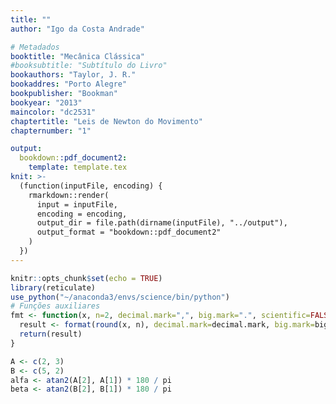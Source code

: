 ```yaml
---
title: ""
author: "Igo da Costa Andrade"

# Metadados
booktitle: "Mecânica Clássica"
#booksubtitle: "Subtítulo do Livro"
bookauthors: "Taylor, J. R."
bookaddres: "Porto Alegre"
bookpublisher: "Bookman"
bookyear: "2013"
maincolor: "dc2531"
chaptertitle: "Leis de Newton do Movimento"
chapternumber: "1"

output: 
  bookdown::pdf_document2:
    template: template.tex
knit: >-
  (function(inputFile, encoding) {
    rmarkdown::render(
      input = inputFile,
      encoding = encoding,
      output_dir = file.path(dirname(inputFile), "../output"),
      output_format = "bookdown::pdf_document2"
    )
  })
---
```


```r
knitr::opts_chunk$set(echo = TRUE)
library(reticulate)
use_python("~/anaconda3/envs/science/bin/python")
# Funções auxiliares
fmt <- function(x, n=2, decimal.mark=",", big.mark=".", scientific=FALSE) {
  result <- format(round(x, n), decimal.mark=decimal.mark, big.mark=big.mark, scientific=scientific)
  return(result)
}
```

\section*{PROBLEMAS}

\subsection*{Seção 1.2 Espaço e Tempo}

\begin{enumerate}
  \item Dados dois vetores $\vet{v} = \ux + \uy$ e $\vet{c} = \ux + \uz$, determine $\vet{b} + \vet{c}$, $5\vet{b} + 2\vet{c}$, $\vet{b} \cdot \vet{c}$ e $\vet{b} \times \vet{c}$.\\
  \iniSol
    \begin{small}
    \begin{align*}
      \vet{b} + \vet{c} &= (\ux + \uy) + (\ux + \uz) = \ux + \uy  + \ux + \uz = 2\ux + \uy + \uz\\
      5\vet{b} + 2\vet{c} &= 5 (\ux + \uy) + 2(\ux + \uz) = 5\ux + 5\uy + 2\ux + 2\uz = 7\ux + 5\uy + 2\uz\\
      \vet{b} \cdot \vet{c} &= (\ux + \uy) \cdot (\ux + \uz) = \ux \cdot \ux + \ux \cdot \uz + \uy \cdot \ux + \uy \cdot \uz = 1 + 0 + 0 + 0 = 1\\
      \vet{b} \times \vet{c} &= 
      \begin{vmatrix}
        \ux & \uy & \uz\\
        1 & 1 & 0\\
        1 & 0 & 1
      \end{vmatrix} = 
      \ux \begin{vmatrix}
        1 & 0\\
        0 & 1
      \end{vmatrix} -
      \uy \begin{vmatrix}
        1 & 0\\
        1 & 1
      \end{vmatrix} + 
      \uz \begin{vmatrix}
        1 & 1\\
        1 & 0
      \end{vmatrix}
      \\
      &= \ux (1 \cdot 1 - 0 \cdot 0) - \uy (1 \cdot 1 - 1 \cdot 0) + \uz (1 \cdot 0 - 1 \cdot 1) = \ux - \uy - \uz
    \end{align*}
    \end{small}
  \fimSol
  %%%%
  \item Dois vetores são dados como $\vet{b} = (1,2,3)$ e $\vet{c} = (3, 2, 1)$. (Lembre-se de que essas declarações são uma forma compacta de fornacer as componentes dos vetores.) Determine $\vet{b} + \vet{c}$, $5\vet{b} + 2\vet{c}$, $\vet{b} \cdot \vet{c}$ e $\vet{b} \times \vet{c}$.\\
  \iniSol
    \begin{small}
    \begin{align*}
      \vet{b} + \vet{c} &= (1+3, 2+2, 3+1) = (4, 4, 4) = 2\ux + 4\uy + 4\uz\\
      5\vet{b} + 2\vet{c} &= (5\cdot 1+ 2 \cdot 3, 5\cdot 2+ 2 \cdot 2, 5\cdot 3+ 2 \cdot 1) = (5+6, 10+4, 15+2) = (11, 14,17) = 11\ux + 14\uy + 17\uz\\
      \vet{b} \cdot \vet{c} &= 1 \cdot 3 + 2 \cdot 2 + 3 \cdot 1 = 3 + 4 + 3 = 10\\
      \vet{b} \times \vet{c} &= 
      \begin{vmatrix}
        \ux & \uy & \uz\\
        1 & 2 & 3\\
        3 & 2 & 1
      \end{vmatrix}
      = \ux \begin{vmatrix}
      2 & 3\\
      2 & 1
      \end{vmatrix}
      - \uy \begin{vmatrix}
        1 & 3\\
        3 & 1
      \end{vmatrix}
      + \uz \begin{vmatrix}
        1 & 2\\
        3 & 2
      \end{vmatrix}
      \\ &= \ux (2 \cdot 1 - 2 \cdot 3) - \uy (1 \cdot 1 - 3 \cdot 3) + \uz (1 \cdot 2 - 3 \cdot 2) = -4\ux + 8\uy -4\uz
    \end{align*}
    \end{small}
  \fimSol
  %%%%
  \item Aplicando o teorema de Pitágorás (a versão comum bidimensional) duas vezes, mostre que o comprimento $r$ de um vetor tridimensional $\vet{r} = (x, y,z)$ satisaz $r^2 = x^2 + y^2 + z^2$.\\
  \iniSol
    \begin{figure}[H]
      \centering
      \tdplotsetmaincoords{75}{125}
      \begin{tikzpicture}[tdplot_main_coords]
        \draw[-latex] (0,0,0) -- (5, 0, 0) node[above] {$x$}; 
        \draw[-latex] (0,0,0) -- (0, 5, 0) node[above] {$y$};
        \draw[-latex] (0,0,0) -- (0, 0, 5) node[above] {$z$};
        \draw[-latex, thick] (0,0,0) -- (2, 4, 3) node [above] {$\vet{r}$} node[right] {$P$};
        \draw[dashed] (2, 0, 0) node[above] {$x$} node[below] {$A$}-- (2, 4, 0) node[below] {$P^\prime$} -- (0, 4, 0) node[below] {$B$} node[above] {$y$};
        \draw[dashed] (0, 0, 0) node[left, xshift=-5pt] {$O$} -- (2, 4, 0) -- (2, 4, 3) -- (0, 0, 3) node[left] {$z$};
        \draw (2, 0, 0) -- ++(-0.4, 0, 0) -- ++(0, 0.4, 0) -- ++(0.4, 0, 0);
        \filldraw (2, 0, 0) ++ (-0.2, 0.2, 0) circle (0.8pt);
        \draw (2, 4, 0.4) -- ++ (-0.2, -0.4, 0) -- ++(0, 0, -0.4);
        \filldraw (2, 4, 0)  ++ (-0.1, -0.2, 0.2) circle (0.5pt);
      \end{tikzpicture}
    \end{figure}
    Conforme figura acima, consideremos o vetor $\vet{r} = (x, y, z)$ localizado no ponto $P$, tal que sua projeção ortogonal no plano $xy$ é ponto $P^\prime = (x,y, 0)$. 
    %%
    No plano $xy$, tomamos o triângulo $OAP^\prime$, retângulo no ponto $A = (x, 0, 0)$ e apliquemos o teorema de Pitágoras:
    \begin{equation}
      \overline{OP^\prime}^2 = \overline{OA}^2 + \overline{AP^\prime}^2  = x^2 + y^2. \label{eq:1.3.1}
    \end{equation}
    %%
    EM seguida, consideremos o triânguloa $OP^\prime P$, reto em $P^\prime$ e apliquemos o teorema de Pitágoras:
    \begin{align}
      \overline{OP}^2 = \overline{OP^\prime}^2 + \overline{P^\prime P}^2 \Rightarrow \overline{OP}^2 = \overline{OP^\prime}^2 + z^2 \nonumber \\
      \Rightarrow r^2 = \overline{OP^\prime}^2 + z^2 \label{eq:1.3.2}
    \end{align}
    Substituindo $\overline{OP^\prime}^2$ de (\ref{eq:1.3.1}) em (\ref{eq:1.3.2}), obtemos:
    $$
    r^2 = x^2 +y^2 + z^2.
    $$
  \fimSol
  %%%%
  \item Um dos muitos usos do produto escalar é na determinação do ângulo entre dois vetores dados. Determine o ângulo entre os vetores $\vet{b} = (1,2,4)$ e $\vet{c} = (4,2,1)$ através do cálculo do produto escalar entre eles.\\
  \iniSol
```r
n <- 51
p <- seq(from=0, to=1, length=n)
b <- c(1,2,4); c <- c(4,2,1)
b_uni <- b/sqrt(sum(b^2)); c_uni <- c/sqrt(sum(c^2))

arc <- "\\draw[fill=gray, fill opacity=0.4]  (0,0,0)"

for (i in 1:n) {
  a <- p[i]*b_uni + (1-p[i])*c_uni
  a <- 1.5*a/sqrt(sum(a^2))
  arc = sprintf("%s -- (%.2f, %.2f, %.2f)", arc, a[1], a[2], a[3])
}
arc <- sprintf("%s -- (0,0,0) --  cycle;", arc)
a <- 0.5*(b_uni+c_uni)
theta <- (180/pi) * acos(sum(b*c)/( sqrt(sum(b^2)) * sqrt(sum(c^2)))) 
arc <- sprintf("%s\\node[right, xshift=5pt] at (%.2f, %.2f, %.2f) {$ %s ^\\circ$};", arc, a[1], a[2], a[3], fmt(theta, n=1))
```
    \begin{align*}
      \vet{b} \cdot \vet{c} = b c \cos{\theta} &\Rightarrow \cos{\theta} = \dfrac{\vet{b} \cdot \vet{c}}{bc} = \dfrac{1 \cdot 4 + 2 \cdot 2 + 4 \cdot 1}{\sqrt{1^2 + 2^2 + 4^2} \sqrt{4^2 + 2^2 + 1^2}}\\
      &\Rightarrow \cos{\theta} = \dfrac{`r sum(b*c)`}{\sqrt{`r sum(b^2)`} \sqrt{`r sum(c^2)`}} = \dfrac{`r sum(b*c)`}{`r sum(b^2)`} = \dfrac{`r sum(b*c)/3`}{`r sqrt(sum(b^2)) * sqrt(sum(c^2))/3`}\\
      &\Rightarrow \theta = \arccos{\left(\dfrac{`r sum(b*c)/3`}{`r sqrt(sum(b^2)) * sqrt(sum(c^2))/3`}\right)} = `r fmt(theta, n=1)`^\circ
    \end{align*}
    %%%%
    \begin{figure}[H]
      \centering
      \tdplotsetmaincoords{60}{105}
      \begin{tikzpicture}[tdplot_main_coords]
        \draw[-latex] (0,0,0) -- (5, 0, 0) node[left] {$x$}; 
        \draw[-latex] (0,0,0) -- (0, 5, 0) node[above] {$y$};
        \draw[-latex] (0,0,0) -- (0, 0, 5) node[above] {$z$};
        \draw[-latex, thick, red] (0,0,0) -- (1, 2, 4) node [right] {$\vet{b}$};
        \draw[-latex, thick, blue] (0,0,0) -- (4, 2, 1) node [right] {$\vet{c}$};
        \draw[dashed, red] (1, 0, 0) node[left, black] {$1$} -- (1, 2, 0) -- (0, 2, 0) node[above, black] {$2$} (1, 2, 0) -- (1, 2, 4) -- (0, 0, 4) node[left, black] {$4$} (0,0,0) -- (1,2,0);
        \draw[dashed, blue] (4, 0, 0) node[left, black] {$4$} -- (4, 2, 0) -- (0, 2, 0) (4, 2, 0) -- (4,2, 1) -- (0, 0, 1) node[left, black] {$1$} (0,0,0) -- (4, 2, 0);
        `r arc`
      \end{tikzpicture}
    \end{figure}
  \fimSol
  %%%%
  \item Determine o ângulo entre a diagonal do corpo de um cubo e qualquer das diagonais de suas faces. [\textit{Sugestão}: escolha um cubo de lado 1 e com um dos vértices em $O$ e o vértice oposto $(1,1,1)$. Escreva o vetor que representa uma diagonal do corpo e o outro que represente a diagonal de uma face, e então determine o ângulo entre elas conforme o Problema 1.4.]\\
  \iniSol
```r
u <- c(1,1,1)
v <- c(1,1,0)
theta <- (180/pi) * acos(sum(u*v) / (sqrt(sum(u*u) * sum(v*v))))
u_uni <- u/sqrt(sum(u^2))
v_uni <- v/sqrt(sum(v^2))
n <- 51
p <- seq(from=0, to=1, length=n)
arc <- "\\draw[fill=gray, fill opacity=0.4] (0,0,0) "
for (i in 1:n) {
  a <- 1.5*(p[i]*u_uni + (1-p[i])*v_uni)
  arc <- sprintf("%s -- (%.4f, %.4f, %.4f)", arc, a[1], a[2], a[3])
}
a <- 1.5 * (0.5 * (u_uni+v_uni))
arc <- sprintf("%s -- cycle;\\node[below, xshift=25pt, yshift=-12pt, rotate=-10] at (%.4f, %.4f, %.4f) {$\\theta = %s^\\circ$};", arc, a[1], a[2], a[2], fmt(theta, n=1))
```
  Sem perda de generalizade, consideremos os vetores $\vet{u} = (1,1,1)$ e $\vet{v} = (1,1,0)$, tais que:
  \begin{align*}
    \begin{cases}
      u = |\vet{u}| = \sqrt{`r knitr::combine_words(u, before="", after="^2", and="", sep="+")`} = \sqrt{`r sum(u)`}\\
      v = |\vet{v}| = \sqrt{`r knitr::combine_words(v, before="", after="^2", and="", sep="+")`} = \sqrt{`r sum(v)`}
    \end{cases}
  \end{align*}
  Então,
  \begin{align*}
    \vet{u} \cdot \vet{v} = u v \cos{\theta} &\Rightarrow \cos{\theta} = \dfrac{\vet{u} \cdot \vet{v}}{u v} = \dfrac{`r knitr::combine_words(paste(u, v, sep=" \\cdot "), sep=" + ", and="")`}{\sqrt{`r sum(u)`} \cdot \sqrt{`r sum(v)`}}\\
    &\Rightarrow \cos{\theta} = \dfrac{`r sum(u*v)`}{\sqrt{`r sum(u) * sum(v)`}} = \dfrac{`r sum(u*v)` \sqrt{`r sum(u) * sum(v)`} }{`r sum(u) * sum(v)`}\\
    &\Rightarrow \theta = \arccos{\left(\dfrac{`r sum(u*v)` \sqrt{`r sum(u) * sum(v)`} }{`r sum(u) * sum(v)`}\right)} = `r fmt(theta, n=1)`^\circ
  \end{align*}
  \begin{figure}[H]
    \centering
    \tdplotsetmaincoords{60}{105}
    \begin{tikzpicture}[tdplot_main_coords]
        \draw[-latex] (0,0,0) -- (5, 0, 0) node[left] {$x$}; 
        \draw[-latex] (0,0,0) -- (0, 5, 0) node[above] {$y$};
        \draw[-latex] (0,0,0) -- (0, 0, 5) node[above] {$z$};
        \draw[dashed] (4, 0, 0) node[left] {$1$} -- (4, 4, 0) -- (0, 4, 0) node[above, xshift=5pt] {$1$};
        \draw[dashed] (4, 0, 4) -- (4,4,4) -- (0, 4, 4) -- (0, 0, 4) node[left] {$1$} -- (4, 0, 4) -- cycle;
        \draw[dashed] (4, 0, 0) -- (4, 0, 4);
        \draw[dashed] (4, 4, 0) -- (4, 4, 4);
        \draw[dashed] (0, 4, 0) -- (0, 4, 4);
        \draw[-latex, thick] (0,0,0) -- (4,4,4) node[midway, above] {$\vet{u}$};
        \draw[-latex, thick] (0,0,0) -- (4,4,0) node[midway, left, xshift=-5pt] {$\vet{v}$};
        `r arc`
    \end{tikzpicture}
  \end{figure}
  \fimSol
  %%%%
  \item Utilizando o produto escalar, determine os valores do escalar $s$ para os quais os vetores $\vet{b} = \ux + s\uy$ e $\vet{c} = \ux - s \uy$ são ortogonais. (Lembre-se de que dois vetores são ortogonais se e somente se o produto escalar entre eles é zero.) Explique sua resposta esboçando um gráfico.\\
    \iniSol
    \begin{align*}
      \vet{b} \cdot \vet{c} = 0 &\Rightarrow (\ux + s\uy) \cdot (\ux - s\uy) = 0 \Rightarrow 1 - s^2 = 0 \Rightarrow s^2 = 1 \Rightarrow s = \pm 1\\
      &\Rightarrow 
      \begin{cases}
        \vet{b} = \ux \pm \uy\\
        \vet{c} = \ux \mp \uy
      \end{cases}
    \end{align*}
    \begin{figure}[H]
      \centering
      \begin{tikzpicture}[scale=2]
        \node (A) at (0,0) {};
        \draw[-latex] (A) ++ (-0.25,0) -- ++(1.75, 0) node[above] {$x$}; 
        \draw[-latex] (A) ++ (0,-1.5) -- ++(0, 3) node[above] {$y$};
        \draw[-latex, thick] (A) -- ++(1,1) node[right] {$\vet{b}$};
        \draw[-latex, thick] (A) -- ++(1,-1) node[right] {$\vet{c}$};
        \draw[fill=gray!25!white, rotate=-45] (A) rectangle ++(0.25, 0.25);
        \filldraw (A) ++(`r 0.25*sqrt(2)/2`, 0) circle (1pt);
        \draw[dashed] (A) ++(0, -1) node[left] {$-1$} -- ++(1, 0) -- ++(0, 1) node[below, fill=white, yshift=-2pt] {$1$} -- ++(0,1) -- ++(-1, 0) node [left] {$1$};
        \draw (A) ++(0, 2) node[right] {Caso I};
        %%
        \node (B) at (3,0) {};
        \draw[-latex] (B) ++ (-0.25,0) -- ++(1.75, 0) node[above] {$x$}; 
        \draw[-latex] (B) ++ (0,-1.5) -- ++(0, 3) node[above] {$y$};
        \draw[-latex, thick] (B) -- ++(1,1) node[right] {$\vet{c}$};
        \draw[-latex, thick] (B) -- ++(1,-1) node[right] {$\vet{b}$};
        \draw[fill=gray!25!white, rotate=-45] (B) rectangle ++(0.25, 0.25);
        \filldraw (B) ++(`r 0.25*sqrt(2)/2`, 0) circle (1pt);
        \draw[dashed] (B) ++(0, -1) node[left] {$-1$} -- ++(1, 0) -- ++(0, 1) node[below, fill=white, yshift=-2pt] {$1$} -- ++(0,1) -- ++(-1, 0) node [left] {$1$};
        \draw (B) ++(0, 2) node[right] {Caso II};
      \end{tikzpicture}
    \end{figure}
  \fimSol
  %%%%
  \item Mostre que as duas defnições do produto escalar $\vet{r} \cdot \vet{s}$ como $r s \cos{\theta}$ (1.6) e $\sum r_i s_i$ (1.7) são iguais. Uma maneira de mostrar é escolher o eixo $x$ ao longo da direção $\vet{r}$. [Estritamente falando, voccê deve primeiro se assegurar de que a definição (1.7) é independente da escolha dos eixos. Se você gosta de dar atenção a essas sutilezas, veja o Problema 1.16.]\\
  \iniSol
    Sem perda de generalidade, consideremos o plano $xy$ definido como o plano formado pelos vetores $\vet{r}$ e $\vet{s}$, e tal que o eixo $x$ aponta na mesma direção do vetor $\vet{r}$, como mostrado na figura abaixo:
    \begin{figure}[H]
      \centering
      \begin{tikzpicture}
        \draw[-latex] (-0.5, 0) -- (5, 0) node[above] {$x$};
        \draw[-latex] (0, -0.5) -- (0, 3.5) node[left] {$y$};
        \draw[-latex, thick] (0,0) -- (4, 0) node[above] {$\vet{r}$} node[below] {r};
        \draw[-latex, thick] (0,0) -- (60:3) node[above] {$\vet{s}$};
        \draw[fill=gray, fill opacity=0.4] (0,0) -- (1, 0) arc (0:60:1) node[midway, right, color=black, opacity=1] {$\theta$} -- (0,0) -- cycle;
        \draw[dashed] (`r 3*cos(pi/3)`, 0) node[below] {$s_x$} -- (`r 3*cos(pi/3)`, `r 3*sin(pi/3)`) -- (0, `r 3*sin(pi/3)`)  node[left] {$s_y$};
      \end{tikzpicture}
    \end{figure}
    Então, aplicando a definição (1.7) para o produto escalar, temos:
    \begin{align*}
      \vet{r} \cdot \vet{s} = (r\ux + 0 \uy) \cdot (s_x \ux + s_y \uy) = r s_x = r s \cos{\theta}
    \end{align*}
    que corresponde à definição (1.6) do produto escalar. Portanto, as definições (1.6) e (1.7) para o produto escalar são equivalentes.
  \fimSol
  %%%%
  \item 
  \begin{enumerate}[label=(\alph*)]
    \item Use a definição (1.7) para mostrar que o produto escalar é distributivo, isto é, $\vet{r} \cdot (\vet{u} + \vet{v}) = \vet{r} \cdot \vet{u} + \vet{r} \cdot \vet{v}$.
    \iniSol
      Sejam os vetores:
      \begin{align*}
        &\vet{r} = r_x \ux + r_y \uy + r_z \uz\\
        &\vet{u} = u_x \ux + u_y \uy + u_z \uz\\
        &\vet{v} = v_x \ux + v_y \uy + v_z \uz
      \end{align*}
      Então,
      \begin{align*}
        \vet{r} \cdot (\vet{u} + \vet{v}) &= (r_x \ux + r_y \uy + r_z \uz) \cdot \left[(u_x \ux + u_y \uy + u_z \uz) + (v_x \ux + v_y \uy + v_z \uz)\right]\\
        &= (r_x \ux + r_y \uy + r_z \uz) \cdot \left[ (u_x + v_x)\ux + (u_y + v_y)\uy + (u_z+v_z)\uz \right]\\
        &= r_x (u_x + v_x) + r_x (u_x + v_y) + r_z (u_z + v_z)\\
        &= r_x u_x + r_x v_x + r_y u_y + r_y v_y + r_z u_z + r_z v_z \\
        &= (r_x u_x + r_y u_y + r_z u_z) + (r_x v_x + r_y v_y + r_z v_z)\\
        &= \vet{r} \cdot \vet{u} + \vet{r} \cdot \vet{v}
      \end{align*}
    \fimSol
    \item Se $\vet{r}$ e $vet{s}$ são vetores que dependem do tempo, mostre que a regra do produto para derivação de produtos se aplica a $\vet{r} \cdot \vet{s}$, ou seja, que $$\dfrac{d}{dt} (\vet{r} \cdot \vet{s}) = \vet{r} \cdot \dfrac{d\vet{s}}{dt} + \dfrac{d\vet{r}}{dt} \cdot \vet{s}.$$
    \iniSol
      Sejam os vetores $\vet{r} = r_x \ux + r_y \uy + r_z \uz$ e $\vet{s} = s_x \ux + s_y \uy + s_z \uz$, então:
      \begin{align*}
        \dfrac{d}{dt} (\vet{r} \cdot \vet{s}) &= \dfrac{d}{dt} (r_x s_x + r_y s_y + r_z s_z) = \dfrac{d}{dt} (r_x s_x) + \dfrac{d}{dt} (r_y s_y )  + \dfrac{d}{dt} (r_z s_z ) \\
        &= r_x \dfrac{ds_x}{dt} + \dfrac{dr_x}{dt} s_x + r_y \dfrac{ds_y}{dt} + \dfrac{dr_y}{dt} s_y + r_z \dfrac{ds_z}{dt} + \dfrac{dr_z}{dt} s_z\\
        &= \left( r_x \dfrac{ds_x}{dt} + r_y \dfrac{ds_y}{dt} + r_z \dfrac{ds_z}{dt} \right) + \left( \dfrac{dr_x}{dt} s_x + \dfrac{dr_y}{dt} s_y + \dfrac{dr_z}{dt} s_z \right)\\
        &= \vet{r} \cdot \dfrac{d\vet{s}}{dt} + \dfrac{d\vet{r}}{dt} \cdot \vet{s}
      \end{align*}
    \fimSol
  \end{enumerate}
  %%%%
  \item Em trigonometria elementar, você provavelmente aprendeu a lei dos cossenos para um triângulo de lados $a$, $b$ e $c$, tal que $c^2 = a^2 + b^2 - 2ab \cos{\theta}$, onde $\theta$ é o ângulo entre os lados $a$ e $b$. Mostre que a lei dos cossenos é uma consequência imediata da identidade $(\vet{a} + \vet{b})^2 = a^2 + b^2 + 2 \vet{a} \cdot \vet{b}$.\\
  \iniSol
    Sejam os vetores $\vet{a}$ e $\vet{b}$, cujos comprimentos valem, respectivamente, $a = \sqrt{\vet{a} \cdot \vet{a}}$ e $b = \sqrt{\vet{b} \cdot \vet{b}}$. Temos:
    \begin{align*}
      (\vet{a}+\vet{b})^2 &= (\vet{a}+\vet{b}) \cdot (\vet{a}+\vet{b}) = \vet{a} \cdot \vet{a} + \vet{a} \cdot \vet{b} + \vet{b} \cdot \vet{a} + \vet{b} \cdot \vet{b}\\
      &= \vet{a} \cdot \vet{a} + \vet{a} \cdot \vet{b} + \vet{a} \cdot \vet{b} + \vet{b} \cdot \vet{b}\\
      &= \vet{a} \cdot \vet{a} + 2 \vet{a} \cdot \vet{v} + \vet{b} \cdot \vet{b}\\
      &= \vet{a} \cdot \vet{a} + \vet{b} \cdot \vet{b} + 2 \vet{a} \cdot \vet{b}\\
      &= a^2 + b^2 + 2 \vet{a} \cdot \vet{b}\\
      &= a^2 + b^2 + 2 a b \cos{(180-\theta)}\\
      &= a^2 + b^2 - 2 a b \cos{\theta}
    \end{align*}
```r
delta <- 20
a <- c(6, 0)
b <- c(3, 3)
theta_c <- acos(sum(a*b) / (sqrt(sum(a^2)) * sqrt(sum(b^2)))) * (180/pi)
theta <- 180 - theta_c
c <- a + b
beta <- acos(sum(a*c) / (sqrt(sum(a^2)) * sqrt(sum(c^2)))) * (180/pi)
```
onde $180^\circ - \theta$ é o ângulo entre os vetores $\vet{a}$ e $\vet{b}$, conforme mostrado na  figura abaixo:

    \begin{figure}[H]
      \centering
      \begin{tikzpicture}[rotate=`r delta`]
        \draw[-latex, thick] (0,0) -- (`r a`) node[midway, below] {$\vet{a}$};
        \draw[-latex, thick] (`r a`) -- (`r c`) node[midway, left] {$\vet{b}$};
        \draw[-latex, thick] (0,0) -- (`r c`) node[midway, above, rotate=`r beta + delta`] {$\vet{a} + \vet{b}$};
        \draw[dashed] (0,0) -- (`r b`) -- (`r c`);
        \draw[dashed] (`r a`) -- ++(3, 0);
        \draw[latex-latex] (`r a`) ++ (1, 0) arc (0:`r theta_c`:1) node[midway, right, rotate=`r delta`] {$180^\circ - \theta$};
        \draw[latex-latex] (`r a`) ++ (`r b/sqrt(sum(b^2))`) arc (`r theta_c`:180:1) node[midway, above] {$\theta$};
      \end{tikzpicture}
    \end{figure}
  \fimSol
  %%%%
  \item Uma partícula se move em um círculo (centro $O$ e raio $R$) com velocidade angular constante $\omega$, no sentido contrário aos ponteiros de um relógio. O círculo está sobre o plano $xy$ e a partícula está sobre o eixo $x$ no instante $t = 0$. Mostre que a posição da partícula é dada por
  $$
  \vet{r}(t) = \ux R \cos{(\omega t)} + \uy R \sin{(\omega t)}  .
  $$
  Determine a velocidade e a aceleração da particulo. Quais são as magnitudes e a direção da aceleração? Relacione seu resultado com as propriedades bem conhecidas do movimento circular uniforme.\\
  \iniSol
```python
import math
R = 3
omega = math.pi/5
t = 3/2
x, y = R * math.cos(omega * t), R * math.sin(omega * t)
vx, vy = -omega * R * math.sin(omega * t), omega * R * math.cos(omega * t)
ax, ay = -omega**2 * x, -omega**2 * y
theta_deg = math.degrees(omega * t) 
```

Num dado instante $t$ arbitrário, a posição da partícula na trajetória circular é a mostrada na figura abaixo:
\begin{figure}[H]
  \centering
  \begin{tikzpicture}
    \draw[-latex] (`r -1.2*py$R`, 0) -- (`r 1.2*py$R`, 0) node[below] {$x$};
    \draw[-latex] (0, `r -1.2*py$R`) -- (0, `r 1.2*py$R`) node[left] {$y$};
    \draw[dashed] (0,0) circle (`r py$R`);
    \draw[dashed] (`r py$x`, 0) node[below] {$x$} -- (`r py$x`, `r py$y`) -- (0, `r py$y`) node[left] {$y$};
    \filldraw[fill=gray] (`r py$x`, `r py$y`) circle (5pt);
    \draw[latex-latex] (`r py$R/3`, 0) arc (0:`r py$theta_deg`:`r py$R/3`) node[midway, right] {$\theta = \omega t$};
    \draw[-latex, ultra thick, red] (0,0) -- (`r py$x`, `r py$y`) node[midway, left] {$\vet{r}$};
    \draw[-latex, blue] (`r py$x`, `r py$y`) -- ++(`r py$vx`, `r py$vy`) node[midway, above] {$\vet{v}$};
    \draw[-latex, thick, blue] (`r py$x`, `r py$y`) -- ++(`r py$ax`, `r py$ay`) node[midway, thick, right] {$\vet{a}$};
  \end{tikzpicture}
\end{figure}
\noindent em que $x = R \cos{(\theta)}$ e $y = R \sin{(\theta)}$. Sabendo que um movimento com velocidade angular $\omega$ possui período $T = \dfrac{2\pi}{\omega}$, vale a seguinte relação:

\begin{align*}
  \dfrac{T}{2\pi} = \dfrac{\dfrac{2\pi}{\omega}}{2\pi} = \dfrac{t}{\theta} \Rightarrow \dfrac{1}{\omega} = \dfrac{t}{\theta} \Rightarrow \theta = \omega t
\end{align*}

Logo, a posição da partícula pode ser escrita como:

$$
\vet{r}(t) = \ux R \cos{(\omega t)} + \uy R \sin{(\omega t)}.
$$

A velocidade $\vet{v}(t)$ é 
\begin{align*}
\vet{v}(t) = \dfrac{d\vet{r}}{dt} &= \dfrac{d}{dt}\left[ \ux R \cos{(\omega t)} + \uy R \sin{(\omega t)}\right]\\
  \vet{v}(t) &= - \ux \omega R \sin{(\omega t)} + \uy \omega R \cos{(\omega t)}
\end{align*}

e a aceleação $\vet{a}(t)$ é:

\begin{align*}
  \vet{a}(t) = \dfrac{d\vet{v}}{dt} &= \left[ - \ux \omega R \sin{(\omega t)} + \uy \omega R \cos{(\omega t)} \right]\\
  \vet{a}(t) &= - \ux \omega^2 R\cos{(\omega t)} - \uy \omega^2 R \sin{(\omega t)}\\
  \vet{a}(t) &= - \omega^2 \vet{r}(t)
\end{align*}

Como mostrado acima, a aceleração no movimento circular uniforme sempre aponta para o centro da trajetória. Por sua vez, podemos mostrar que o vetor velocidade $\vet{v}$ é sempre perpendicular ao vetor posição $\vet{r}$, em qualquer instante $t$. De fato, calculando o produto escalar entre esses vetores, obtemos:

\begin{align*}
\vet{r}(t) \cdot \vet{v}(t) &=  \left[ \ux R \cos{(\omega t)} + \uy R \sin{(\omega t)} \right] \cdot  \left[ - \ux \omega R \sin{(\omega t)} + \uy \omega R \cos{(\omega t)} \right]\\
&= -\omega R^2 \cos{(\omega t)} \sin{(\omega t)} + \omega R^2 \cos{(\omega t)} \sin{(\omega t)} = 0
\end{align*}
  \fimSol
  %%%%
  \item A posição de uma partícula em mocimento é dada como função do tempo por $$\vet{r}(t) = \ux b \cos{(\omega t)} + \uy c \sin{(\omega t)},$$ onde $b$, $c$ e $\omega$ são constante. Descreva a órbita da partícula.\\
  \iniSol
    Sejam $x(t) = b \cos{(\omega t)}$ e $y(t) = c \sin{(\omega t)}$ as coordenadas da partícula no instante $t$. Observemos que, para todo ângulo $\phi$ vale a identidade trigonométrica:
    \begin{align*}
      \cos^2{(\phi}) + \sin^2{(\phi)} = 1.
    \end{align*}
    Então, fazendo $\phi = \omega t$, temos:
    \begin{align*}
      \cos^2{(\omega t}) + \sin^2{(\omega t)} = 1 &\Rightarrow \left(\dfrac{x}{b}\right)^2 + \left(\dfrac{y}{c}\right)^2 = 1\\
      &\Rightarrow \dfrac{x^2}{b^2} + \dfrac{y^2}{c^2} = 1
    \end{align*}
    A equação acima descreve uma elipse no plano $xy$. O centro da elipse é a origem $O$ e os semi-eixos são respectivamente $b$ e $c$. A figura abaixo mostra a trajetória da partícula:
```python
import math
b = 4
c = 2
omega = math.pi/5
t = 3/2
x, y = b * math.cos(omega * t), c * math.sin(omega * t)
vx, vy = -omega * b * math.sin(omega * t), omega * c * math.cos(omega * t)
ax, ay = -omega**2 * x, -omega**2 * y
theta = math.atan(y/x)
theta_deg = math.degrees(theta) 
```


\begin{figure}[H]
  \centering
  \begin{tikzpicture}
    \draw[-latex] (`r -1.2*py$b`, 0) -- (`r 1.2*py$b`, 0) node[below] {$x$};
    \draw[-latex] (0, `r -1.2*py$c`) -- (0, `r 1.2*py$c`) node[left] {$y$};
    \draw[dashed] (0,0) ellipse (`r py$b` and `r py$c`);
    \draw (`r py$b`, 2pt) -- ++(0, -4pt) node[below, fill=white] {$b$};
    \draw (2pt, `r py$c`) -- ++(-4pt, 0) node[left, fill=white] {$c$};
    \draw[dashed] (`r py$x`, 0) node[below] {$x$} -- (`r py$x`, `r py$y`) -- (0, `r py$y`) node[left] {$y$};
    \filldraw[fill=gray] (`r py$x`, `r py$y`) circle (5pt);
    \draw[latex-latex] (`r py$b/3`, 0) arc (0:`r py$theta_deg`:`r py$b/3`) node[midway, right] {$\theta$};
    \draw[-latex, ultra thick, red] (0,0) -- (`r py$x`, `r py$y`) node[midway, left] {$\vet{r}$};
    \draw[-latex, blue] (`r py$x`, `r py$y`) -- ++(`r py$vx`, `r py$vy`) node[midway, above] {$\vet{v}$};
    \draw[-latex, thick, blue] (`r py$x`, `r py$y`) -- ++(`r py$ax`, `r py$ay`) node[midway, thick, right] {$\vet{a}$};
  \end{tikzpicture}
\end{figure}

Observemos que:
  \begin{align*}
    r^2 = x^2 + y^2 &\Rightarrow r^2 = \left[b \cos{(\omega t)}\right]^2 + \left[c \sin{(\omega t)}\right]^2\\
    &\Rightarrow r^2 = b^2 \cos^2{(\omega t)} + c^2 \sin^2{(\omega t)}\\
    &\Rightarrow r^2 = b^2 \left[1 - \sin^2{(\omega t)}\right] + c^2 \sin^2{(\omega t)}\\
    &\Rightarrow r^2 = b^2 - (b^2 - c^2)\sin^2{(\omega t)}\\
    &\Rightarrow r^2 = \dfrac{b^2}{c^2} \left[1 - \left(1 - \dfrac{c^2}{b^2}\right) \sin^2{(\omega t)}\right]\\
    &\Rightarrow r^2 = \dfrac{b^2}{c^2} \left[1 - e^2 \sin{(\omega t)}\right]
  \end{align*}
em que $e = \sqrt{1 - \dfrac{c^2}{b^2}}$ é a excentricidade da elipse.
e
  \begin{align*}
    \theta &= \arctan{\left(\dfrac{y}{x}\right)} = \arctan{\left[\dfrac{c \sin{(\omega t)}}{b \cos{(\omega t)}}\right]}\\
    \theta &= \arctan{\left[\dfrac{c}{b} \tan{(\omega t)}\right]}
  \end{align*}
  \fimSol
  %%%%
  \item A posição de uma partícula em movimento é dada como função do tempo por $$\vet{r}(t) = \ux b \cos{(\omega t)} + \uy c \sin{(\omega t)} + \uz v_0 t,$$ onde $b$, $c$, $v_0$ e $\omega$ são constantes. Descreva a órbita da partícula.\\
  \iniSol
    A partícula descreve uma \textit{hélice elíptica} que pode ser expressa de forma paramétrica como:
    \begin{align*}
      \begin{cases}
        x(t) = b \cos{(\omega t)}\\
        y(t) = c \sin{(\omega t)}\\
        z(t) = v_0 t
      \end{cases}
    \end{align*}
    A trajetória é mostrada na figura seguinte:
```python
import math
import numpy as np
b, c, omega, v0 = 8, 3, math.pi/4, 0.4
n = 151
T = 2*math.pi/omega
t = np.linspace(0, 2.5*T, n)
x, y, z = b* np.cos(omega * t), c* np.sin(omega * t), v0*t
vx, vy, vz = -omega * b * np.sin(omega * t), omega * c * np.cos(omega * t), v0
ax, ay, az = -omega**2 * x, -omega**2 * y, 0

zmax = max(z)

helice = "\\draw[green!50!black, thick]"
helice += " -- ".join([f"({x[i]:.3f}, {y[i]:.3f}, {z[i]:.3f})" for i in range(n)])
helice += ";"

elipse = "\\draw[dashed, fill=gray, fill opacity=0.1]"
elipse += " -- ".join([f"({x[i]:.3f}, {y[i]:.3f}, 0)" for i in np.where(t <= T)[0]])
elipse += ";"


tp = 2.15*T
xp, yp, zp = b* math.cos(omega * tp), c* math.sin(omega * tp), v0*tp
vxp, vyp, vzp = -omega * b* math.cos(omega * tp), omega * c * math.cos(omega * tp), v0
axp, ayp, azp = -omega**2 * xp, -omega**2 * yp, 0
```
    \begin{figure}[H]
      \centering
      \tdplotsetmaincoords{75}{105}
      \begin{tikzpicture}[tdplot_main_coords]
        `r py$elipse`
        \draw (`r py$b`, 0.2, 0) -- (`r py$b`, -0.2, 0)  node[left, xshift=-5pt, yshift=-5pt] {$+b$};
        \draw (`r -py$b`, 0.2, 0) -- (`r -py$b`, -0.2, 0)  node[left, xshift=5pt, yshift=5pt] {$-b$};
        \draw (0.3, `r py$c`,  0) -- (-0.3, `r py$c`,  0)  node[below, xshift=5pt, yshift=-2pt] {$+c$};
        \draw (0.3, `r -py$c`, 0) -- (-0.3, `r -py$c`, 0)  node[below, xshift=-20pt, yshift=2pt] {$-c$};
        \draw[-latex] (`r -1.5*py$b`, 0, 0) -- (`r 1.5*py$b`, 0, 0) node[left] {$x$};
        \draw[-latex] (0, `r -1.5*py$c`, 0) -- (0, `r 1.5*py$c`, 0) node[above] {$y$};
        \draw[-latex] (0, 0, 0) -- (0, 0, `r 1.1*py$zmax`) node[left] {$z$};
        `r py$helice`
        \draw[dashed] (`r round(py$xp,2)`, `r round(py$yp, 2)`, `r round(py$zp, 2)`) -- (0, 0, `r round(py$zp, 2)`) node[left, yshift=5pt] {$z$};
        \draw[dashed] (`r round(py$xp,2)`, `r round(py$yp, 2)`, `r round(py$zp, 2)`) -- (`r round(py$xp,2)`, `r round(py$yp, 2)`, 0) -- (`r round(py$xp,2)`, 0, 0) node[left] {$x$};
        \draw[dashed] (`r round(py$xp,2)`, `r round(py$yp, 2)`, 0)  -- (0, `r round(py$yp, 2)`, 0) node[above, xshift=-5pt] {$y$};
        \draw[dashed] (0,0,0) -- (`r round(py$xp,2)`, `r round(py$yp, 2)`, 0);
        %%
        \draw[-latex, thick, red] (0,0,0) -- (`r round(py$xp,2)`, `r round(py$yp, 2)`, `r round(py$zp, 2)`) node[right, midway] {$\vet{r}$};
        \draw[-latex, thick, blue] (`r round(py$xp,2)`, `r round(py$yp, 2)`, `r round(py$zp, 2)`) --++(`r round(py$vxp,2)`, `r round(py$vyp, 2)`, `r round(py$vzp, 2)`) node[below, midway] {$\vet{v}$};
        \draw[-latex, thick, blue] (`r round(py$xp,2)`, `r round(py$yp, 2)`, `r round(py$zp, 2)`) --++(`r round(py$axp,2)`, `r round(py$ayp, 2)`, `r round(py$azp, 2)`) node[above, midway] {$\vet{a}$};
      \end{tikzpicture}
    \end{figure}
    Observemos que:
    \begin{align*}
      \vet{v}(t) &= \dfrac{d\vet{r}}{dt} = -\ux \omega b \sin{(\omega t)} + \uy \omega c \cos{(\omega t)} + \uz v_0\\
      \vet{a}(t) &= \dfrac{d\vet{v}}{dt} = - \ux \omega^2 b \cos{(\omega t)} - \uy \omega^2 c \sin{(\omega t)}\\
    \end{align*}
  \fimSol
  %%%%
  \item Seja $\vet{u}$ um vetor unitário fixo arbitrário e mostre que qualquer vetor $\vet{b}$ satisfaz 
  $$
  b^2 = (\vet{u}\cdot \vet{b})^2 + (\vet{u} \times \vet{b})^2.
  $$
  Explique esse resultado em palavras, com o auxílio de uma figura.\\
  \iniSol
    Sejam $\theta$ o ângulo entre os vetores $\vet{u}$ e $\vet{b}$, então:
    \begin{align*}
      \begin{cases}
        |\vet{u} \cdot \vet{b}| &= u b \cos{\theta} = b\cos{\theta}\\
        |\vet{u} \times \vet{b}| &= u b \sin{\theta} = b \sin{\theta}
      \end{cases}
      \Rightarrow (\vet{u}\cdot \vet{b})^2 + (\vet{u} \times \vet{b})^2
      \Rightarrow (|\vet{u}\cdot \vet{b}|)^2 + (|\vet{u} \times \vet{b}|)^2 &= (b\cos{\theta})^2 + (b\cos{\theta})^2 \\
      &= b^2 \cos^2{\theta} + b^2 \sin^2 {\theta}\\
      &= b^2 (\cos^2{\theta} +  \sin^2 {\theta})\\
      &= b^2
    \end{align*}
  \fimSol
  %%%%
  \item Mostre que para quaisquer dois vetores $\vet{a}$ e $\vet{b}$
  $$
  |\vet{a}+\vet{b}| \leq (a+b).
  $$
  [\textit{Sugestão}: expanda $|\vet{a}+\vet{b}|^2$ e compare o resultado com $(a+b)^2$]. Explique por que isso é chamado de desigualdade triangular.\\
  \iniSol
    Seja $\theta$ o ângulo entre os vetores $\vet{a}$ e $\vet{b}$. Façamos:
    \begin{align*}
      |\vet{a}+\vet{b}|^2 &= (\vet{a} + \vet{b}) \cdot (\vet{a} + \vet{b}) = \vet{a}\cdot{\vet{a}} + \vet{a}\cdot\vet{b} + \vet{b} \cdot \vet{a} + \vet{b} \cdot \vet{b}\\
      &= \vet{a}\cdot{\vet{a}} + 2\vet{a}\cdot\vet{b} + \vet{b} \cdot \vet{b}\\
      &= \vet{a}\cdot{\vet{a}} + \vet{b} \cdot \vet{b} + 2\vet{a}\cdot\vet{b}\\
      &= a^2 + b^2 + 2ab \cos{\theta}
    \end{align*}
    Dado que $-1 \leq \cos{\theta} \leq 1$ para qualquer ângulo $\theta$, então
    \begin{align*}
      a^2 + b^2 - 2ab \leq |\vet{a}+\vet{b}|^2 \leq a^2 + b^2 + 2ab &\Rightarrow (a-b)^2 \leq |\vet{a}+\vet{b}|^2 \leq (a+b)^2\\
      &\Rightarrow |a-b| \leq  |\vet{a}+\vet{b}| \leq |a+b|
    \end{align*}
    Em particular, demonstramos que $|\vet{a}+\vet{b}| \leq (a+b)$.\\
    A fim de verificar o motivo pelo qual essa desigualdade é chamada \textit{desigualdade triangular}, consideremos o triângulo formado pelos vetores $\vet{a}$, $\vet{b}$ e $\vet{a}+\vet{b}$:
```r
a <- c(5, 0)
b <- c(2, 3)
c <- a+b
delta <- 20
theta <- atan(b[2]/b[1]) * (180/pi)
```
    \begin{figure}[H]
      \centering
      \begin{tikzpicture}[rotate=`r delta`, scale=0.8]
        \draw[dashed] (`r a`) -- (`r 2*a`);
        \draw[dashed] (`r a + c(b[1],0)`) -- ++(0, `r b[2]`);
        \draw[-latex] (0, 0) -- (`r a`) node[below, midway] {$\vet{a}$};
        \draw[-latex] (`r a`) -- ++(`r b`) node[left, midway] {$\vet{b}$};
        \draw[-latex] (0, 0) -- (`r c`) node[above, midway, rotate=`r delta + (180/pi)*atan(c[2]/c[1])`] {$\vet{a}+\vet{b}$};
        \draw[latex-latex] (`r a`) ++ (1,0) arc (0:`r theta`:1) node[midway, right, rotate=`r delta`] {$\theta$};
      \end{tikzpicture}
    \end{figure}
    De acordo com a figura acima, temos:
    $$
    |\vet{a} + \vet{b}| = |\vet{a}| + |\vet{b}|\cos{\theta} = a + b\cos{\theta} \leq a+ b
    $$
  \fimSol
  %%%%
  \item Mostre que a definição (1.9) do produto vetorial é equivalente à definição elementar em que $\vet{r} \times \vet{s}$ é perpendicular a ambos, com magnitude $r s \sin{\theta}$ e a direção dada pela regra da mão direita. [\textit{Sugestão}: é fato que (embora bastante difícil de provar) a definição (1.9) é independente da nossa escolha de eixos. Portanto, você pode escolher eixos de forma que $\vet{r}$ aponte ao longo do eixo $x$ e $\vet{s}$ esteja sobre o plano $xy$.]\\
  \iniSol
    Sem perda de generalidade, tomemos os vetores $\vet{r} = r \ux$ e $\vet{s} = \ux s \cos{\theta} + \uy r \sin{\theta}$, em que $\theta$ é o ângulo entre $\vet{r}$ e $\vet{s}$. Então, aplicando a definição (1.9), temos:
    \begin{align*}
      \vet{r} \times \vet{s} &= 
      \begin{vmatrix}
        \ux & \uy & \uz\\
        r & 0 & 0\\
        s\cos{\theta} & s \sin{\theta} & 0
      \end{vmatrix}
      = \ux \begin{vmatrix}
        0 & 0\\
        s\sin{\theta} & 0
      \end{vmatrix}
      - \uy \begin{vmatrix}
        r & 0\\
        s \cos{\theta} & 0
      \end{vmatrix}
      + \uz \begin{vmatrix}
        r & 0\\
        s \cos{\theta} & s \sin{\theta}
      \end{vmatrix}
      \\
      &= \ux (0 \cdot 0 - 0 \cdot s \sin{\theta}) - \uy (r \cdot 0 - 0 \cdot s \cos{\theta}) + \uz (r \cdot s \sin{\theta} - 0 \cdot s \cos{\theta})\\
      &= \uz r s \sin{\theta}
    \end{align*}
    A figura a seguir ilustra o resultado acima:
```r
r <- c(3, 0, 0)
s <- c(1, 2, 0)
theta <- atan(s[2]/s[1])
theta_deg <- theta * (180/pi)
rs <- sqrt(sum(r^2)) * sqrt(sum(s^2)) * sin(theta)
```

    \begin{figure}[H]
      \centering
      \tdplotsetmaincoords{60}{125}
      \begin{tikzpicture}[tdplot_main_coords]
        \draw[-latex] (0,0,0) -- (5, 0, 0) node[left] {$x$};
        \draw[-latex] (0,0,0) -- (0, 5, 0) node[above] {$y$};
        \draw[-latex] (0,0,0) -- (0, 0, 7) node[left] {$z$};
        \draw[-latex, thick, blue] (0,0,0) -- (`r r`) node[left, midway] {$\vet{r}$};
        \draw[-latex, thick, blue] (0,0,0) -- (`r s`) node[right, midway] {$\vet{s}$};
        \draw[latex-latex] (1, 0) arc (0:`r theta_deg`:1) node [midway, below] {$\theta$};
        \draw[-latex, thick, blue] (0,0,0) -- (0, 0, `r rs`) node[midway, right] {$\vet{r} \times \vet{s}$};
      \end{tikzpicture}
    \end{figure}
```r
set.seed(123)
x <- -5:5
r <- sample(x=x, size=3, replace=TRUE) 
r <- r * (4/sqrt(sum(r^2)))
s <- sample(x=x, size=3, replace=TRUE) 
s <- s * (4/sqrt(sum(s^2)))

rs <- c(
  r[2]*s[3] - r[3]*s[2],
  r[3]*s[1] - r[1]*s[3],
  r[1]*s[2] - r[2]*s[1]
)

n <- 21
p <- seq(from=0, to=1, length=n)
a <- r 
a <- a/sqrt(sum(a^2)) * (3/2)
arc <- sprintf("\\draw[latex-latex] (%.4f, %.4f, %.4f)", a[1], a[2], a[3])
for (i in 2:n) {
  a <- (1-p[i])*r+ p[i]*s
  a <- a/sqrt(sum(a^2)) * (3/2) 
  arc <- sprintf("%s -- (%.4f, %.4f, %.4f)", arc, a[1], a[2], a[3])
}
a <- r+s
a <- a/sqrt(sum(a^2)) *(3/2)
arc <- sprintf("%s;\\node[above] at (%.4f, %.4f, %.4f) {$\\theta$};", arc, a[1], a[2], a[3])

p1 <- r+s
p1 <- 0.7 * p1 / sqrt(sum(p1^2))
p2 <- rs
p2 <- 0.7 * p2 / sqrt(sum(p2^2))
p3 <- p1 + p2
```

A próxima figura ilustra o caso geral com dois vetores arbitrários $\vet{r}$ e $\vet{s}$:

\begin{figure}[H]
  \centering
  \tdplotsetmaincoords{60}{125}
  \begin{tikzpicture}[tdplot_main_coords]
    \filldraw[gray, fill opacity=0.1] (`r -0.2*(r+s)`) -- ++(`r 1.4*r`) --  ++(`r 1.4*s`) -- ++(`r -1.4*r`) -- ++(`r -1.4*s`) -- cycle;
    \draw[-latex, thick, blue] (0,0,0) -- (`r r `) node[above]{$\vet{r}$};
    \draw[-latex, thick, green!50!black] (0,0,0) -- (`r s `) node[above]{$\vet{s}$};
    \draw[-latex, thick, red] (0,0,0) -- (`r rs `) node[below]{$\vet{r} \times \vet{s}$};
    \filldraw[gray, fill opacity=0.5] (0,0,0) -- (`r p1`) -- (`r p3`) -- (`r p2`);
    \filldraw[gray!80!black] (`r p3 * 0.5`) circle (2pt);
    `r arc`
  \end{tikzpicture}
\end{figure}

  \fimSol
  %%%%
  \item 
  \begin{enumerate}[label=(\alph*)]
    \item Definindo o produto escalar $\vet{r} \cdot \vet{s}$ pela Equação (1.7), $\vet{r} \cdot \vet{s} = \sum r_i s_i$, mostre que o teorema de Pitágoras implica que a magnitude de qualquer vetor $\vet{r}$ é $r = \sqrt{\vet{r} \cdot \vet{r}}$.\\
    \iniSol
      Consideremos o vetor $\vet{r}$ da figura seguinte:
      \begin{figure}[H]
        \centering
        \tdplotsetmaincoords{60}{125}
        \begin{tikzpicture}[tdplot_main_coords]
          \draw[-latex] (0,0,0) -- (5, 0, 0) node[left] {$x$};
          \draw[-latex] (0,0,0) -- (0, 5, 0) node[above] {$y$};
          \draw[-latex] (0,0,0) -- (0, 0, 5) node[left] {$z$};
          \filldraw (0,0,0) circle (1.5pt) node[left] {$O$};
          \filldraw (2,0,0) circle (1.5pt) node[below] {$A$};
          \filldraw (2,3,4) circle (1.5pt) node[above] {$P$};
          \filldraw (2,3,0) circle (1.5pt) node[below] {$P^\prime$};
          \draw[dashed] (2, 0,0) node[left] {$r_x$} -- (2,3,0) -- (0, 3, 0) node[above] {$r_y$};
          \draw[dashed] (0,0,0) -- (2, 3, 0) -- (2, 3, 4) -- (0, 0, 4) node[left] {$r_z$};
          \draw[-latex, thick, red] (0,0,0) -- (2, 3, 4) node[midway, above] {$\vet{r}$};
        \end{tikzpicture}
      \end{figure}
      Aplicando o teorema de Pitágoras aos triângulos $OAP^\prime$ e $OP^\prime P$, retos em $A$ e $P^\prime$, respectivamente, temos:
      \begin{align*}
        \begin{cases}
          \overline{OP^\prime}^2 = \overline{OA}^2 + \overline{AP^\prime}^2\\
          \overline{OP}^2 = \overline{OP^\prime}^2 + \overline{P^\prime P}^2
        \end{cases}
        &\Rightarrow
        \begin{cases}
          \overline{OP^\prime}^2 = r_x^2 + r_y^2\\
          \overline{OP}^2 = \overline{OP^\prime}^2 + r_z^2
        \end{cases}
        \\
        &\Rightarrow r^2 = \overline{OP}^2 r_x^2 + r_y^2 + r_z^2 \\
        & \Rightarrow r^2 = (\ux r_x + \uy r_y + \uz r_z) \cdot (\ux r_x + \uy r_y + \uz r_z)\\
        & \Rightarrow r^2 = \vet{r} \cdot \vet{r}\\
        & \Rightarrow r^2 = \sqrt{\vet{r} \cdot \vet{r}}
      \end{align*}
    \fimSol
    %%
    \item Está claro que o comprimento de um vetor não depende da escolha dos eixos coordenados. Logo, o resultado do item (a) garante que o produto escalar $\vet{r} \cdot \vet{r}$, como definido em (1.7), é o mesmo para quaçquer escolha de eixos ortogonais. Use isso para mostrar que $\vet{r} \cdot \vet{s}$, como definido em (1.7), é o mesmo para qualquer escolha de eixos ortogonais. [\textit{Sugestão}: considere o comprimento do vetor $\vet{r} + \vet{s}$.]
  \end{enumerate}
  %%%%
  \item 
  \begin{enumerate}
    \item Mostre que o produto vetorial $\vet{r} \times \vet{s}$, como definido em (1.9), é distributivo, isto é, que $\vet{r} \times (\vet{u} + \vet{v}) = (\vet{r} \times \vet{u}) + (\vet{r} + \vet{v})$.\\
    \iniSol
      Consideremos os vetores, em coordenadas cartesianas:
      \begin{align*}
        \vet{r} &= r_x \ux + r_y \uy + r_z \uz \\
        \vet{u} &= u_x \ux + u_y \uy + u_z \uz \\
        \vet{v} &= v_x \ux + v_y \uy + v_z \uz \\
      \end{align*}
      Então, 
      \begin{small}
      \begin{align*}
        \vet{r} \times (\vet{u} + \vet{v}) &=
          \begin{vmatrix}
            \ux & \uy & \uz\\
            r_x & r_y & r_z\\
            u_x+v_x & u_y+v_y & u_z+v_z
          \end{vmatrix}\\
          &=  \ux 
              \begin{vmatrix}
                r_y & r_z\\
                u_y+v_y & u_z+v_z
              \end{vmatrix} -
              \uy
              \begin{vmatrix}
                r_x & r_z\\
                u_x+v_x & u_z+v_z
              \end{vmatrix} +
              \uz
              \begin{vmatrix}
                r_x & r_y\\
                u_x+v_x & u_y+v_y
              \end{vmatrix}\\
          &= \ux \left[r_y \left(u_z+v_z\right) - r_z \left(u_y+v_y\right)\right] - \uy \left[r_x \left(u_z+v_z\right) - r_z \left(u_x+v_x\right)\right]  + \uz \left[r_x \left(u_y+v_y\right) - r_y \left(u_x+v_x\right)\right] \\
          &= \left[\ux \left(r_y u_z - r_z u_y\right) - \uy \left(r_x u_z - r_z u_x\right) + \uz \left(r_x u_y - r_y u_x\right)\right] + \\
          &\qquad + \left[\ux \left(r_y v_z - r_z v_y\right) - \uy \left(r_x v_z - r_z v_x\right) + \uz \left(r_x v_y - r_y v_x\right)\right]\\
          &=  \left(\ux 
                \begin{vmatrix}
                  r_y & r_z\\
                  u_y & u_z
                \end{vmatrix} 
                - \uy
                \begin{vmatrix}
                  r_x & r_z\\
                  u_x & u_z
                \end{vmatrix} 
                + \uz
                \begin{vmatrix}
                  r_x & r_y\\
                  u_x & u_y
                \end{vmatrix} 
                \right) +
                \left(\ux 
                \begin{vmatrix}
                  r_y & r_z\\
                  v_y & v_z
                \end{vmatrix} 
                - \uy
                \begin{vmatrix}
                  r_x & r_z\\
                  v_x & v_z
                \end{vmatrix} 
                + \uz
                \begin{vmatrix}
                  r_x & r_y\\
                  v_x & v_y
                \end{vmatrix} 
                \right)\\
          &= \begin{vmatrix}
            \ux & \uy & \uz\\
            r_x & r_y & r_z\\
            u_x & u_y & u_z
          \end{vmatrix} + 
          \begin{vmatrix}
            \ux & \uy & \uz\\
            r_x & r_y & r_z\\
            v_x & v_y & v_z
          \end{vmatrix}\\
        & = \vet{r} \times \vet{u} + \vet{r} \times \vet{v} 
      \end{align*}
      \end{small}
    \fimSol
    \item Mostre  a regra do produto
    $$
    \dfrac{d}{dt} \left(\vet{r} \times \vet{s}\right) = \vet{r} \times \dfrac{d\vet{s}}{dt} + \dfrac{d\vet{r}}{dt} \times \vet{s}
    $$
    Tenha cuidado com a ordem dos fatores.\\
    \iniSol
      Sejam os vetores $\vet{r} = r_x \ux + r_y \uy + r_z \uz$ e $\vet{s} = s_x \ux + s_y \uy + s_z \uz$, em coordenadas cartesianas. O produto vetorial $\vet{r} \times \vet{s}$ é 
      \begin{small}
      \begin{align*}
        \vet{r} \times \vet{s} &= \begin{vmatrix}
          \ux & \uy & \uz\\
          r_x & r_y & r_z\\
          s_x & s_y & s_z
        \end{vmatrix}
         = \ux \begin{vmatrix}
          r_y & r_z\\
          s_y & s_z
         \end{vmatrix} -
         \uy \begin{vmatrix}
          r_x & r_z\\
          s_x & s_z
         \end{vmatrix} + 
         \uz \begin{vmatrix}
          r_x & r_y\\
          s_x & s_y
         \end{vmatrix}\\
        &= \ux \left(r_y s_z - r_z s_y\right) - \uy \left(r_x s_z - r_z s_x\right) + \uz \left(r_x s_y - r_y s_x\right)
      \end{align*}
      Derivando o resultado acima com respeito ao tempo $t$, obtemos:
      \begin{align*}
        \dfrac{d}{dt} \left(\vet{r} \times \vet{s}\right) &= \dfrac{d}{dt} \left[ \ux \left(r_y s_z - r_z s_y\right) - \uy \left( r_x s_z - r_z s_x\right) + \uz \left(r_x s_y - r_y s_x \right) \right]\\
        &= \ux \dfrac{d}{dt} \left( r_y s_z - r_z s_y \right)  - \uy \dfrac{d}{dt} \left(r_x s_z - r_z s_x\right) + \uz \dfrac{d}{dt}\left(r_x s_y - r_y s_x \right)\\
        &= \ux  \left[ \dfrac{d}{dt} (r_y s_z) - \dfrac{d}{dt} (r_z s_y) \right]  - \uy  \left[\dfrac{d}{dt}(r_x s_z) - \dfrac{d}{dt}(r_z s_x)\right] + \uz \left[\dfrac{d}{dt}(r_x s_y) - \dfrac{d}{dt}(r_y s_x) \right]\\
        &= \ux \left[\left(\dfrac{d r_y}{dt} s_z + r_y \dfrac{d s_z}{dt}\right) - \left(\dfrac{d r_z}{dt} s_y + r_z \dfrac{d s_y}{dt}\right)\right] -\\
        & \qquad -\uy \left[\left(\dfrac{d r_x}{dt} s_z + r_x \dfrac{d s_z}{ dt}\right) - \left(\dfrac{d r_z}{dt} s_x + r_z \dfrac{d s_x}{dt}\right)\right] + \\
        & \qquad \qquad + \uz \left[\left(\dfrac{d r_x}{dt} s_y + r_x \dfrac{d s_y}{dt} \right) - \left(\dfrac{d r_y}{dt} s_x + r_y \dfrac{d s_x}{dt}\right)\right]\\
        &= \left[\ux \left(r_y \dfrac{d s_z}{dt} - r_z \dfrac{d s_y}{dt}\right) - \uy \left(r_x \dfrac{d s_z}{dt} - r_z \dfrac{d s_x}{dt}\right) + \uz \left(r_x \dfrac{d s_y}{dt} - r_y \dfrac{d s_x}{dt}\right)\right] + \\
        & \qquad + \left[\ux \left( \dfrac{d r_y}{dt} s_z - \dfrac{d r_z}{dt} s_y \right) - \uy \left( \dfrac{d r_x}{dt} s_z - \dfrac{d r_z}{dt} s_x \right) + \uz \left( \dfrac{d r_x}{dt} s_y - \dfrac{d r_y}{dt} s_x \right)\right]\\
        &=
          \begin{vmatrix}
            \ux & \uy & \uz\\
            r_x & r_y & r_z\\
            \dfrac{d s_x}{dt} & \dfrac{d s_y}{dt} & \dfrac{d s_z}{dt}
          \end{vmatrix} + 
          \begin{vmatrix}
            \ux & \uy & \uz\\
            \dfrac{d r_x}{dt} & \dfrac{d r_y}{dt} & \dfrac{d r_z}{dt}\\
            s_x & s_y & s_z\\
          \end{vmatrix}
        &= \vet{r} \times \dfrac{d\vet{s}}{dt} + \dfrac{d\vet{r}}{dt} \times \vet{s}
      \end{align*}
      \end{small}
    \fimSol
  \end{enumerate}
  %%%% Fim do Problema 1.17
  \item Os três vetores $\vet{a}$, $\vet{b}$ e $\vet{c}$ são os três lados de um triângulo $ABC$ com ângulos $\alpha$, $\beta$ e $\gamma$ como apresentado na Figura 1.15. 
  \begin{figure}[H]
    \centering
    Figura 1.15: Triângulo para o Problema 1.18\\
    \begin{tikzpicture}
      \coordinate (A) at (0,0);
      \coordinate (B) at (4, 3);
      \coordinate (C) at (6, 0);
      
      \node[left] at (A) {$A$};
      \node[above] at (B){$B$};
      \node[right] at (C) {$C$};
      
      
      \draw[thick, -latex] (A)  -- (B)  node[midway, above] {$\vet{c}$};
      \draw[thick, -latex] (B) -- (C) node[midway, right] {$\vet{a}$};
      \draw[thick, -latex] (C) -- (A) node[midway, below] {$\vet{b}$};
      
      \draw pic["$\alpha$", draw=black, angle eccentricity=1.2, angle radius=0.8cm] {angle = C--A--B};
      \draw pic["$\beta$", draw=black, angle eccentricity=1.3, angle radius=0.8cm] {angle = A--B--C};
      \draw pic["$\gamma$", draw=black, angle eccentricity=1.2, angle radius=0.8cm] {angle = B--C--A};
    \end{tikzpicture}
  \end{figure}
  \begin{enumerate}[label=(\textbf{\alph*})]
    \item Mostre que a área do triângulo é dada por qualquer uma das expressões:
    $$
      \text{área} = \dfrac{1}{2} |\vet{a} \times \vet{b}| = \dfrac{1}{2} |\vet{b} \times \vet{c}| = \dfrac{1}{2} |\vet{c} \times \vet{a}|
    $$
    \iniSol
        Sem perda de generalidade, tomemos o lado $\vet{b}$, medindo $|\vet{b}|$ como base do triângulo $ABC$. Nesse caso, a altura relativa à base considerada é igual a $|\vet{a}| \sin \gamma$ ou ainda $|\vet{c}| \sin \alpha$. No primeiro caso, podemos calcular a área de $ABC$ como sendo:
        \begin{small}
        $$
          \text{área} = \dfrac{1}{2} |\vet{b}| |\vet{a}| \sin{\gamma} = \dfrac{1}{2} |\vet{b}| |\vet{a}| \sin({\pi - \gamma}) = \dfrac{1}{2} |\vet{b}| |\vet{a}| \sin{(\alpha + \beta)} = \dfrac{1}{2} |\vet{a}| |\vet{b}| \sin{(\alpha + \beta)} = \dfrac{1}{2} |\vet{a} \times \vet{b}|
        $$
        \end{small}
        em que $\alpha + \beta$ é o ângulo entre os vetores $\vet{a}$ e $\vet{b}$.
  
        Para o segundo caso, temos:
        \begin{small}
        $$
        \text{área} = \dfrac{1}{2}|\vet{b}| |\vet{c}| \sin{\alpha} = \dfrac{1}{2}|\vet{b}| |\vet{c}| \sin{(\pi - \alpha)} = \dfrac{1}{2} |\vet{b}| |\vet{c}| \sin{(\beta + \gamma)} = \dfrac{1}{2} |\vet{b} \times \vet{c}|
        $$
        \end{small}
        em que $\beta + \gamma$ é o ângulo entre $\vet{b}$ e $\vet{c}$.
        Analogamente, tomando o lado $\vet{a}$ como base do triângulo $ABC$ e a altura relativa $|\vet{c}|\sin{\beta}$, encontramos:
        \begin{small}
        $$
        \text{área} = \dfrac{1}{2} |\vet{a}| |\vet{c}| \sin{\beta} =   \dfrac{1}{2} |\vet{a}| |\vet{c}| \sin{(\pi - \beta)} =  \dfrac{1}{2} |\vet{a}| |\vet{c}| \sin{(\alpha + \gamma)} = \dfrac{1}{2} |\vet{a} \times \vet{c}| = \dfrac{1}{2} |\vet{c} \times \vet{a}|
        $$
        em que $\alpha + \gamma$ é o ângulo entre os vetores $\vet{a}$ e $\vet{c}$.
        
        Portanto, 
        $$
          \text{área} = \dfrac{1}{2} |\vet{a} \times \vet{b}| = \dfrac{1}{2} |\vet{b} \times \vet{c}| = \dfrac{1}{2} |\vet{c} \times \vet{a}|
        $$
        \end{small}
    \fimSol
    \item Use a igual dade dessas expressões para mostrar a chamada lei dos senos
    $$
    \dfrac{a}{\sin{\alpha}} = \dfrac{b}{\sin{\beta}} = \dfrac{c}{\sin{\gamma}}.
    $$
    \iniSol
      No decorrer da demonstração do item anterior, mostramos que:
      $$
      \text{área} = \dfrac{1}{2} |\vet{a}| |\vet{b}| \sin{\gamma} = \dfrac{1}{2} |\vet{b}| |\vet{c}| \sin{\alpha} = \dfrac{1}{2}|\vet{c}||\vet{a}| \sin{\beta}
      $$
      Dessas relações, obtemos:
      \begin{align*}
        &\dfrac{1}{2} |\vet{b}| |\vet{c}| \sin{\alpha} = \dfrac{1}{2} |\vet{c}| |\vet{a}| \sin{\beta} \Rightarrow  |\vet{a}| \sin{\beta} = |\vet{b}| \sin{\alpha} \Rightarrow \dfrac{|\vet{a}|}{\sin{\alpha}} = \dfrac{|\vet{b}|}{\sin{\beta}}\\
        &\dfrac{1}{2}|\vet{a}||\vet{b}| \sin{\gamma} = \dfrac{1}{2} |\vet{c}| |\vet{a}| \sin{\beta} \Rightarrow |\vet{b}| \sin{\gamma} = |\vet{c}| \sin{\beta} \Rightarrow \dfrac{|\vet{b}|}{\sin{\beta}} = \dfrac{|\vet{c}|}{\sin{\gamma}}
      \end{align*}
      Logo,
      $$
      \dfrac{\vet{a}}{\sin{\alpha}} = \dfrac{\vet{b}}{\sin{\beta}} = \dfrac{\vet{c}}{\sin{\gamma}}.
      $$
    \fimSol
  \end{enumerate}
  %%%% Fim do Problema 1.18
  \item Se $\vet{r}$, $\vet{v}$ e $\vet{a}$ denotam posição, velocidade e aceleração de uma partícula, mostre que 
  $$
    \dfrac{d}{dt} \left[\vet{a} \cdot \left(\vet{v} \times \vet{r}\right)\right] = \dot{\vet{a}} \cdot \left(\vet{v} \times \vet{r}\right)
  $$
  \iniSol
    \begin{align*}
      \dfrac{d}{dt} \left[\vet{a} \cdot \left(\vet{v} \times \vet{r}\right)\right] &= \dfrac{d \vet{a}}{dt} \cdot \left(\vet{v} \times \vet{r}\right) + \vet{a} \cdot \dfrac{d}{dt}\left(\vet{v} \times \vet{r}\right)\\
      &= \dfrac{d\vet{a}}{dt} \cdot \left(\vet{v} \times \vet{r}\right) + \vet{a} \cdot \left(\dfrac{d \vet{v}}{dt} \times \vet{r} + \vet{v} \times \dfrac{d\vet{r}}{dt}\right)\\
      &= \dot{\vet{a}} \cdot \left(\vet{v} \times \vet{r}\right) + \vet{a} \cdot \left(\vet{a} \times \vet{r} + \vet{v} \times \vet{v}\right)
    \end{align*}
    Na última expressão acima, de imediato podemos observar que  $\vet{v} \times \vet{v} = \vet{0}$. Resta analisar o significado de $\vet{a} \cdot \left(\vet{a} \times \vet{r}\right)$. Pela definição do produto vetorial, temos que o vetor $\vet{a} \times \vet{r}$ é perpendicular tanto ao vetor $\vet{r}$ quanto ao vetor $\vet{a}$. Assim, ao efetuar o produto escalar entre $\vet{a}$ e $\vet{a} \times \vet{r}$ é identicamente nulo. Portanto, podemos concluir que
    $$
      \dfrac{d}{dt} \left[\vet{a} \cdot \left(\vet{v} \times \vet{r}\right)\right] = \dot{\vet{a}} \cdot \left(\vet{v} \times \vet{r}\right)
    $$
  \fimSol
  %%%% Fim do Problema 1.19
  \item Os três vetores $\vet{A}$, $\vet{B}$ e $\vet{C}$ apontam da origem $O$ para os três vértices de um triângulo. Use o resultado do Problema 1.18 para mostrar que a área do triângulo é dada por
  $$
  \text{área do triângulo} = \dfrac{1}{2} |(\vet{B} \times \vet{C}) + (\vet{C} \times \vet{A}) + (\vet{A} \times \vet{B})|
  $$
  \iniSol
    Na situação dada, os lados do triângulo são representados pelos vetores: $\vet{a} = \vet{C} - \vet{B}$, $\vet{b} = \vet{A} - \vet{C}$ e $\vet{c} = \vet{B} - \vet{A}$. Assim, consideremos a expressão para a área do triângulo, encontrada no Problema 1.18:
    $$
      \text{área} = \dfrac{1}{2} |\vet{a} \times \vet{b}|
    $$
    Substituindo pelas expressões de $\vet{A}$, $\vet{B}$ e $\vet{C}$, temos:
    \begin{align*}
      \text{área} = \dfrac{1}{2} |\vet{a} \times \vet{b}| &= \dfrac{1}{2}|(\vet{C} - \vet{B}) \times (\vet{A} - \vet{C})|\\
      &= \dfrac{1}{2} |\vet{C} \times (\vet{A} - \vet{C}) - \vet{B} \times (\vet{A} - \vet{C})|\\
      &= \dfrac{1}{2}|\vet{C} \times \vet{A} - \vet{C} \times \vet{C} - \vet{B} \times \vet{A} + \vet{B} \times \vet{C}|
      &= \dfrac{1}{2} |(\vet{B} \times \vet{C}) + (\vet{C} \times \vet{A}) + (\vet{A} \times \vet{B})|
    \end{align*}
    Na última passagem, fizemos $\vet{C} \times \vet{C} = \vet{0}$ e $\vet{B} \times \vet{A} = - \vet{A} \times \vet{B}$.
  \fimSol
  %%%% Fim do Problema 1.20
\end{enumerate}

\begin{enumerate}[resume]
  \item Um paralelepípedo (um sólido de seis faces com as faces opostas paralelas) tem um vértice na origem $O$ e as três arestas que partem de $O$ definidas pelos vetores $\vet{a}$, $\vet{b}$ e $\vet{c}$. Mostre que o volume do paralelepípedo é $|\vet{a} \cdot (\vet{b} \times \vet{c})|$.\\
  \iniSol
    Podemos decompor o vetor $\vet{c}$ em uma componente paralela ao vetor $\vet{b}$, dada por $c_{\parallel} = |\vet{c}| \cos{\theta}$ e outra perpendicular ao vetor $\vet{b}$, dada por $c_{\perp} = |\vet{c}| \sin{\theta}$,  $\theta$ é o ângulo entre $\vet{b}$ e $\vet{c}$.  Assim, podemos determinar a área da face determinada pelos vetores $\vet{b}$ e $\vet{c}$ (partindo da origem) é 
    $$
    \text{área da face} = |\vet{b}| |\vet{c}| \sin{\theta} = |\vet{b} \times \vet{c}|
    $$
    Para finalizar com o volume do paralelepípedo, necessitamos calcular a altura relativa do sólido em relação à face determinada pelos vetores $\vet{b}$ e $\vet{c}$. Para tanto observemos que o vetor $\vet{b} \times \vet{c}$ é perpendicular à referida face. Assim, a altura será dada pela componente de $\vet{a}$ paralela a $\vet{b} \times \vet{c}$, ou seja, $a_{\parallel} = |\vet{a}| \cos{\alpha}$, em que $\alpha$ é o ângulo entre $\vet{a}$ e $\vet{b} \times \vet{c}$.
    
    Logo, o volume do paralelepídedo pode ser calculado pelo produto:
    
    $$
      \text{volume} = (\text{altura}) \cdot (\text{área da face}) = (|\vet{a}| \cos{\alpha} ) (|\vet{b} \times \vet{c}|) = |\vet{a}| |\vet{b} \times \vet{c}| \cos{\alpha} = \vet{a} \cdot (\vet{b} \times \vet{c}).
    $$
  \fimSol
  %%%% Fim do Problema 1.21
\end{enumerate}


```r
A <- c(2, 3)
B <- c(5, 2)
alfa <- atan2(A[2], A[1]) * 180 / pi
beta <- atan2(B[2], B[1]) * 180 / pi
```


\begin{enumerate}[resume]
\item Os dois vetores $\vet{a}$ e $\vet{b}$  estão sobre o plano $xy$ e fazem ângulos $\alpha$ e $\beta$ com o eixo $x$.
    \begin{enumerate}[label=(\text{\alph*})]
      \item Calculando $\vet{a} \cdot \vet{b}$ de duas formas [a saber, usando (1.6) e (1.7)], mostre a identidade trigonométrica bem conhecida
      $$
        \cos{(\alpha - \beta)} = \cos{\alpha} \cos{\beta} + \sin{\alpha} \sin{\beta}
      $$
      \iniSol
        \begin{figure}[H]
          \centering
          \begin{tikzpicture}
            \coordinate (O) at (0, 0);
            \coordinate (A) at (`r A`);
            \coordinate (B) at (`r B`);
            \draw[-latex] (-1, 0) -- (6, 0) node[below] {$x$};
            \draw[-latex] (0, -1) -- (0, 4) node[left] {$y$};
            \draw[dashed] (`r B[1]`, 0) node[below] {$b_x$} -- (`r B`) -- (0, `r B[2]`) node[left] {$b_y$};
            \draw[blue, fill=blue!20] (1.5, 0) arc (0:`r beta`:1.5) node[midway, right] {$\beta$} -- (O) -- cycle;
            \draw[dashed] (`r A[1]`, 0) node[below] {$a_x$} -- (`r A`) -- (0, `r A[2]`) node[left] {$a_y$};
            \draw[mainColor, fill=mainColor!20] (1, 0) arc (0:`r alfa`:1) node[midway, right, yshift=5pt, xshift=-5pt] {$\alpha$} -- (O) -- cycle;
            \draw[-latex, thick, mainColor] (O) -- (A) node[above] {$\vet{a}$};
            \draw[-latex, thick, blue] (O) -- (B) node[above] {$\vet{b}$};
            \draw[<->] (`r beta`:1.5) arc (`r beta`:`r alfa`: 1.5) node[midway, right, yshift=5pt, xshift=-5pt] {\small $\alpha - \beta$};
          \end{tikzpicture}
          \end{figure}
        Sem perda de generalidade, consideremos $\alpha > \beta$, e os vetores como mostrados na figura acima.
        %%
        Conforme definição (1.6), o produto escalar entre $\vet{a}$ e $\vet{b}$ é dado por
          $$
            \vet{a} \cdot \vet{b} = |\vet{a}| |\vet{b}| \cos{(\alpha - \beta)}
          $$
          em que $\alpha - \beta$ é o ângulo entre os vetores. Por outro lado, de acordo com a definição (1.7), temos:
          \begin{align*}
            \vet{a} \cdot \vet{b} &= a_x b_x + a_y b_y\\
              &= (|\vet{a}| \cos{\alpha}) (\vet{b} \cos{\beta}) + (|\vet{a}| \sin{\alpha}) (\vet{b} \sin{\beta})\\
              &= |\vet{a}||\vet{b}| (\cos{\alpha} \cos{\beta} + \sin{\alpha} \sin{\beta})
          \end{align*}
      Portanto,
      $$
        \vet{a}\cdot \vet{b} = |\vet{a}| |\vet{b}| \cos{(\alpha - \beta)} = |\vet{a}||\vet{b}| (\cos{\alpha} \cos{\beta} + \sin{\alpha} \sin{\beta}) \Rightarrow \cos{(\alpha - \beta)} = \cos{\alpha} \cos{\beta} + \sin{\alpha} \sin{\beta}
      $$
      \fimSol
      \item Calculando similarmente $\vet{a} \times \vet{b}$, mostre que
      $$
      \sin{(\alpha - \beta)} = \sin{\alpha} \cos{\beta} - \cos{\alpha} \sin{\beta} 
      $$
      \iniSol
        Para o produto vetorial de $\vet{a}$ e $\vet{b}$, façamos:
        \begin{small}
        \begin{align*}
          \vet{a} \times \vet{b} = -|\vet{a}| |\vet{b}| \sin{(\alpha - \beta)} = a_x b_y - a_y b_x &\Rightarrow -|\vet{a}| |\vet{b}| \sin{(\alpha - \beta)} = (|\vet{a}| \cos{\alpha}) (|\vet{b}| \sin{\beta}) - (|\vet{a}| \sin{\alpha}) (|\vet{b}| \cos{\beta})\\
          &\Rightarrow -|\vet{a}||\vet{b}| \sin{(\alpha - \beta)} = |\vet{a}||\vet{b}| (\cos{\alpha} \sin{\beta} -  \sin{\alpha} \cos{\beta}) \\
          &\Rightarrow \sin{(\alpha - \beta)} = \sin{\alpha} \cos{\beta} - \cos{\alpha} \sin{\beta}
        \end{align*}
        \end{small}
      Observemos que o sinal negativo a frente de $|\vet{a}||\vet{b}| \sin{\alpha - \beta}$ advém da aplicação da ``regra da mão direita'' para determinação do sentido em que apontará o vetor $\vet{a} \times \vet{b}$.
      \fimSol
    \end{enumerate} 
    %%%% Fim do Problema 1.22
    \item O vetor desconhecido $\vet{v}$ satisfaz $\vet{b} \cdot \vet{v} = \lambda$ e $\vet{b} \times \vet{v} = \vet{c}$, onde $\lambda$, $\vet{b}$ e $\vet{c}$ são fixos e conhecidos. Determine $\vet{v}$ em termos de $\lambda$, $\vet{b}$ e $\vet{c}$.\\
    \iniSol
      Vamos decompor o vetor $\vet{v}$ em componentes paralela e perpendicular ao vetor $\vet{b}$, ou seja, façamos
      $$
        \vet{v} = \vet{v_{\parallel}} + \vet{v_{\perp}}
      $$
      O produto interno entre $\vet{b}$ e $\vet{v}$ é:
      $$
      \vet{b} \cdot \vet{v} = \vet{b} \cdot (\vet{v_{\parallel}} + \vet{v_{\perp}}) \Rightarrow \vet{b} \cdot \vet{v} = \vet{b} \cdot \vet{v_{\parallel}} + \vet{b} \cdot \vet{v_{\perp}}
      $$
      Observermos que $\vet{b} \cdot \vet{v_{\perp}} = 0$ pois são perpendiculares entre si. Por outro lado, definimos uma constante $k$ tal que $\vet{v_{\parallel}} = k\vet{b}$, Assim,
      $$
      \vet{b} \cdot \vet{v} = \vet{b} \cdot (k \vet{b}) \Rightarrow \lambda = k b^2 \Rightarrow k = \dfrac{\lambda}{b^2}
      $$
      Portanto, $\vet{v_{\parallel}} = \dfrac{\lambda}{b^2} \vet{b}$.
      
      Para detterminarmos $\vet{v_{\perp}}$, façamos:
      \begin{align*}
        \vet{b} \times \vet{v} = \vet{b} \times (\vet{v_{\parallel} + \vet{v_{\perp}}}) &\Rightarrow \vet{b} \times \vet{v} = \vet{b} \times \vet{v_{\parallel}} + \vet{b} \times \vet{v_{\perp}}\\
        &\Rightarrow \vet{c}  = \vet{b} \times \vet{v_{\perp}}
      \end{align*}
      em que usamos o fato de que $\vet{b} \times \vet{v_\parallel} = \vet{0}$. 
      \begin{align*}
        \vet{b} \times \vet{c} = \vet{b} \times (\vet{b} \times \vet{v_{\perp}}) &\Rightarrow \vet{b} \times \vet{c} = (\vet{b} \cdot \vet{v_{\perp}}) \vet{b} - (\vet{b} \cdot \vet{b}) \vet{v_{\perp}}\\
        &\Rightarrow \vet{b} \times \vet{c} = - b^2
        \vet{v_{\perp}}\\
        &\Rightarrow \vet{v_{\perp}} = -\dfrac{\vet{b} \times \vet{c}}{b^2}
      \end{align*}
      Finalmente,
      \begin{align*}
        \vet{v} &= \vet{v_{\parallel}} + \vet{v_{\perp}} = \dfrac{\lambda}{b^2} \vet{b} - \dfrac{\vet{b} \times \vet{c}}{b^2}\\
        \vet{v} &= \dfrac{1}{b^2} (\lambda \vet{b} - \vet{b} \times \vet{c})
      \end{align*}
    \fimSol
\end{enumerate}
